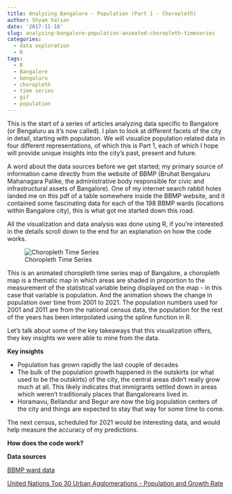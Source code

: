 ```yaml
---
title: Analyzing Bangalore - Population (Part 1 - Choropleth)
author: Shyam Valsan
date: '2017-11-18'
slug: analyzing-bangalore-population-animated-choropleth-timeseries
categories:
  - data exploration
  - R
tags:
  - R
  - Bangalore
  - bengaluru
  - choropleth
  - time series
  - gif
  - population
---
```


This is the start of a series of articles analyzing data specific to Bangalore (or Bengaluru as it's now called). I plan to look at different facets of the city in detail, starting with population. We will visualize population related data in four different representations, of which this is Part 1, each of which I hope will provide unique insights into the city's past, present and future. 

A word about the data sources before we get started; my primary source of information came directly from the website of BBMP (Bruhat Bengaluru Mahanagara Palike, the administrative body responsible for civic and infrastructural assets of Bangalore). One of my internet search rabbit holes landed me on this pdf of a table somewhere inside the BBMP website, and it contained some fascinating data for each of the 198 BBMP wards (locations within Bangalore city), this is what got me started down this road.

All the visualization and data analysis was done using R, if you're interested in the details scroll down to the end for an explanation on how the code works. 

![Choropleth Time Series](images/blr_population.gif)

This is an animated choropleth time series map of Bangalore, a choropleth map is a thematic map in which areas are shaded in proportion to the measurement of the statistical variable being displayed on the map - in this case that variable is population. And the animation shows the change in population over time from 2001 to 2021. The population numbers used for 2001 and 2011 are from the national census data, the population for the rest of the years has been interpolated using the spline function in R.

Let's talk about some of the key takeaways that this visualization offers, they key insights we were able to mine from the data.

**Key insights**

 - Population has grown rapidly the last couple of decades
 - The bulk of the population growth happened in the outskirts (or what used to be the outskirts) of the city, the central areas didn't really grow much at all. This likely indicates that immigrants settled down in areas which weren't traditionaly places that Bangaloreans lived in.
 - Horamavu, Bellandur and Begur are now the big population centers of the city and things are expected to stay that way for some time to come. 
 
The next census, scheduled for 2021 would be interesting data, and would help measure the accuracy of my predictions.

**How does the code work? **




**Data sources**

[BBMP ward data](http://bbmp.gov.in/documents/10180/460906/BBMPR_ward_master_BBMP+Restructuring+03-08-2015.pdf/)

[United Nations Top 30 Urban Agglomerations - Population and Growth Rate](https://esa.un.org/Unpd/Wup/CD-ROM/)

